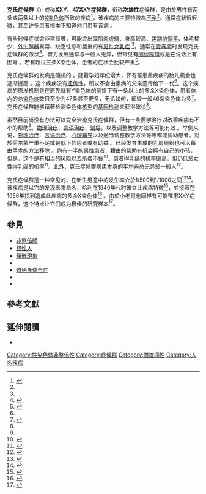 {{noteTA|G1=ME
|T=zh-hans:克氏综合征; zh-hant:克氏症候群;
|1=zh-hans:综合征; zh-hant:症候群;
}}
{{medical}}
{{Infobox medical condition
| Image = Human chromosomesXXY01.png
| Caption = 克氏症候群患者的染色体，可看到第23对染色体成XXY[[核型|核型]]。
| pronounce = {{IPAc-en|ˈ|k|l|aɪ|n|f|ɛ|l|t|ər}}
| Synonyms = XXY syndrome, Klinefelter's syndrome
| Field = [[medical_genetics|medical genetics]]
| DiseasesDB = 7189
| ICD10 = {{ICD10|Q|98|0|q|90}}-{{ICD10|Q|98|4|q|90}}
| ICD9 = {{ICD9|758.7}}
| OMIM = 
| MedlinePlus = 000382
| eMedicineSubj = ped
| eMedicineTopic = 1252
| MeshID = D007713
}}

'''克氏症候群'''（{{lang-en|Klinefelter's syndrome}}）或称'''XXY'''、'''47XXY症候群'''，俗称'''次雄性'''症候群，是由於男性有两条或两条以上的[[X染色体|X染色体]]所致的疾病<ref name=NIH2013Def>{{cite web|title=Klinefelter Syndrome (KS): Overview|url=http://www.nichd.nih.gov/health/topics/klinefelter/Pages/default.aspx|website=nichd.nih.gov|publisher={{tsl|en|Eunice Kennedy Shriver National Institute of Child Health and Human Development||Eunice Kennedy Shriver National Institute of Child Health and Human Development}}|accessdate=15 March 2015|date=2013-11-15|archive-url=https://web.archive.org/web/20150318011309/http://www.nichd.nih.gov/health/topics/klinefelter/Pages/default.aspx|archive-date=2015-03-18|dead-url=no}}</ref>。该疾病的主要特徵為[[男性不育|不孕]]<ref name=NIH2013Def/>。通常症状很轻微，甚至许多患者根本不知道他们患有该病<!-- <ref name=NIH2013Sym/> -->。

有些时候症状会非常显著，可能会出现肌肉虚弱、身高较高、[[运动协调|运动协调]]差、体毛稀少、[[外生殖器|外生殖器]]異常、缺乏性慾和嚴重的有[[男性女乳症|男性女乳症]] <ref name=NIH2013Sym/>。通常在[[青春期|青春期]]时发现克氏症候群的徵状<ref name=NIH2012Diag>{{cite web|title=How do health care providers diagnose Klinefelter syndrome (KS)?|url=http://www.nichd.nih.gov/health/topics/klinefelter/conditioninfo/Pages/diagnosed.aspx|publisher={{tsl|en|Eunice Kennedy Shriver National Institute of Child Health and Human Development||Eunice Kennedy Shriver National Institute of Child Health and Human Development}}|accessdate=15 March 2015|date=2012-11-30|archive-url=https://web.archive.org/web/20150317010050/http://www.nichd.nih.gov/health/topics/klinefelter/conditioninfo/Pages/diagnosed.aspx|archive-date=2015-03-17|dead-url=no}}</ref>。智力发展通常与一般人无异，但常见有[[阅读障碍|阅读障碍]]或是在说话上有困难<!-- <ref name=NIH2013Sym/> -->。若有超过三条X染色体，患者的症状会比较严重<ref name=NIH2013Sym>{{cite web|title=What are common symptoms of Klinefelter syndrome (KS)?|url=http://www.nichd.nih.gov/health/topics/klinefelter/conditioninfo/Pages/symptoms.aspx|publisher={{tsl|en|Eunice Kennedy Shriver National Institute of Child Health and Human Development||Eunice Kennedy Shriver National Institute of Child Health and Human Development}}|accessdate=15 March 2015|date=2013-10-25|archive-url=https://web.archive.org/web/20150402143647/http://www.nichd.nih.gov/health/topics/klinefelter/conditioninfo/Pages/symptoms.aspx|archive-date=2015-04-02|dead-url=no}}</ref>。

克氏症候群的发病是隨机的<!-- <ref name=NIH2012Epi/> -->。随着孕妇年纪增大，怀有罹患此疾病的胎儿机会也逐渐提高<!-- <ref name=NIH2012Epi/> -->。这个疾病没有[[遗传|遗传性]]，所以不会由患病的父亲遗传给下一代<ref name=NIH2012Epi/>。这个疾病的原发机制是在原先就有Y染色体的前提下有一条以上的多余X染色体，患者体內的总[[染色体|染色体]]数目至少为47条甚至更多，无论如何，都较一般46条染色体为多<ref name = Vis2006 >{{cite journal | author = Visootsak J, Graham JM | title = Klinefelter syndrome and other sex chromosomal aneuploidies | journal = Orphanet Journal of Rare Diseases | volume = 1 | pages = 42 | year = 2006 | pmid = 17062147 | pmc = 1634840 | doi = 10.1186/1750-1172-1-42 | last2 = Graham Jr }}</ref>。克氏症候群能够藉著检测染色体[[核型|核型]]的[[基因检测|基因检测]]来获得確诊<ref name=NIH2012Diag/>。

虽然目前尚没有办法可以完全治癒克氏症候群，但有一些医学治疗对改善疾病有不小的帮助<ref name=NIH2012Prog/>。[[物理治疗|物理治疗]]、[[言语治疗|言语治疗]]、[[辅导|辅导]]，以及调整教学方法等可能有效<!-- <ref name=NIH2013Tx/> --> 。举例来说，[[物理治疗|物理治疗]]、[[言语治疗|言语治疗]]、[[心理辅导|心理辅导]]以及適当调整教学方法等等都能协助患者。{{le|睪固酮补充疗法|Androgen_replacement_therapy}}对於荷尔蒙严重不足或是低下的患者或有助益<!-- <ref name=NIH2013Tx/> -->。已经发育生成的乳房组织也可以藉由手术的方法移除<!-- <ref name=NIH2013Tx/> -->。约有一半的男性患者，藉由{{le|人工辅助生殖技术|Assisted_reproductive_technology}}的帮助有机会拥有自己的小孩，但是，这个是有相当的风险以及所费不貲<ref name=NIH2013Tx>{{cite web|title=What are the treatments for symptoms in Klinefelter syndrome (KS)?|url=http://www.nichd.nih.gov/health/topics/klinefelter/conditioninfo/Pages/treatments.aspx|publisher={{tsl|en|Eunice Kennedy Shriver National Institute of Child Health and Human Development||Eunice Kennedy Shriver National Institute of Child Health and Human Development}}|accessdate=15 March 2015|date=2013-10-25|archive-url=https://web.archive.org/web/20150315093521/http://www.nichd.nih.gov/health/topics/klinefelter/conditioninfo/Pages/treatments.aspx|archive-date=2015-03-15|dead-url=no}}</ref>。患者得乳癌的机率偏高，但仍低於女性得乳癌的机率<ref>{{cite journal|last1=Brinton|first1=LA|title=Breast cancer risk among patients with Klinefelter syndrome.|journal=Acta paediatrica (Oslo, Norway : 1992)|date=June 2011|volume=100|issue=6|pages=814-8|pmid=21241366}}</ref>。此外，克氏症候群病患本身的平均寿命无异於一般人<ref name=NIH2012Prog>{{cite web|title=Is there a cure for Klinefelter syndrome (KS)?|url=http://www.nichd.nih.gov/health/topics/klinefelter/conditioninfo/Pages/cure.aspx|publisher={{tsl|en|Eunice Kennedy Shriver National Institute of Child Health and Human Development||Eunice Kennedy Shriver National Institute of Child Health and Human Development}}|accessdate=16 March 2015|date=2012-11-30|archive-url=https://web.archive.org/web/20150317020352/http://www.nichd.nih.gov/health/topics/klinefelter/conditioninfo/Pages/cure.aspx|archive-date=2015-03-17|dead-url=no}}</ref>。

克氏症候群是一种常见的{{le|染色体异常疾病|chromosomal disorders}}，在新生男童中的发生率介於1/500到1/1000之间<ref name=NIH2012Epi>{{cite web|title=How many people are affected by or at risk for Klinefelter syndrome (KS)?|url=http://www.nichd.nih.gov/health/topics/klinefelter/conditioninfo/Pages/risk.aspx|publisher={{tsl|en|Eunice Kennedy Shriver National Institute of Child Health and Human Development||Eunice Kennedy Shriver National Institute of Child Health and Human Development}}|accessdate=15 March 2015|date=2012-11-30|archive-url=https://web.archive.org/web/20150317020356/http://www.nichd.nih.gov/health/topics/klinefelter/conditioninfo/Pages/risk.aspx|archive-date=2015-03-17|dead-url=no}}</ref><ref>{{cite web | title = Klinefelter syndrome | work = Genetics Home Reference | publisher = [[美国国家医学图书馆|National Library of Medicine]] | date = 2012-10-30 | url = http://ghr.nlm.nih.gov/condition/klinefelter-syndrome | accessdate = 2012-11-02 | archive-url = https://web.archive.org/web/20121115102919/http://ghr.nlm.nih.gov/condition/klinefelter-syndrome | archive-date = 2012-11-15 | dead-url = no }}</ref>。该疾病是以它的发现者{{le|哈利·克林菲尔德|Harry Klinefelter}}来命名，哈利在1940年代时確立此疾病特徵<ref name=NIH2013Over>{{cite web|title=Klinefelter Syndrome (KS): Condition Information|url=http://www.nichd.nih.gov/health/topics/klinefelter/conditioninfo/Pages/Default.aspx|website=nichd.nih.gov|accessdate=15 March 2015|date=2013-11-15|archive-url=https://web.archive.org/web/20150318011314/http://www.nichd.nih.gov/health/topics/klinefelter/conditioninfo/Pages/default.aspx|archive-date=2015-03-18|dead-url=no}}</ref>，並接著在1956年找到造成此疾病的多余X染色体<ref>{{cite book|last1=Odom|first1=Samuel L.|title=Handbook of developmental disabilities|date=2009|publisher=Guilford|location=New York|isbn=9781606232484|page=113|edition=Pbk.|url=https://books.google.ca/books?id=U4VpCKVomHkC&pg=PA113|access-date=2016-07-22|archive-url=https://web.archive.org/web/20160305013722/https://books.google.ca/books?id=U4VpCKVomHkC&pg=PA113|archive-date=2016-03-05|dead-url=no}}</ref> 。由於小老鼠也同样有可能罹患XXY症候群，这个特点让它们成为极佳的研究样本<ref>{{cite book|last1=Conn|first1=P. Michael|title=Animal models for the study of human disease|date=2013|publisher=Elsevier Science & Technology Books|location=San Diego|isbn=9780124159129|page=780|edition=First|url=https://books.google.ca/books?id=dVLVLIV8rD0C&pg=PA780|access-date=2016-07-22|archive-url=https://web.archive.org/web/20160304134928/https://books.google.ca/books?id=dVLVLIV8rD0C&pg=PA780|archive-date=2016-03-04|dead-url=no}}</ref>。

==參見==
* [[非整倍體|非整倍體]]
* [[雙性人|雙性人]]
* [[鑲嵌現象|鑲嵌現象]]
* {{tsl|en|True hermaphroditism||True hermaphroditism}}
* [[特纳氏综合症|特纳氏综合症]]
* {{tsl|en|XXYY syndrome||XXYY 症候群}}
* {{tsl|en|Non-Klinefelter XXY||Non-Klinefelter XXY}}

==參考文獻==
{{reflist|30em}}

==延伸閱讀==
* {{cite book|author=Virginia Isaacs Cover|title=Living with Klinefelter Syndrome, Trisomy X and 47,XYY: A Guide for Families and Individuals Affected by Extra X and Y Chromosomes|year=2012|isbn= 978-0-615-57400-4}}

{{Chromosomal abnormalities}}

{{Authority control}}

[[Category:性染色体非整倍性|Category:性染色体非整倍性]]
[[Category:症候群|Category:症候群]]
[[Category:雌雄间性|Category:雌雄间性]]
[[Category:人名疾病|Category:人名疾病]]
